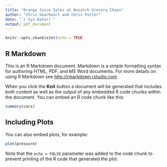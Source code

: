 ```yaml
---
title: "Orange Juice Sales at Wasatch Grocery Chain"
author: "Chris Gearheart and Chris Porter"
date: "`r Sys.Date()`"
output: pdf_document
---
```


```r
knitr::opts_chunk$s)et(echo = TRUE
```

## R Markdown

This is an R Markdown document. Markdown is a simple formatting syntax for authoring HTML, PDF, and MS Word documents. For more details on using R Markdown see <http://rmarkdown.rstudio.com>.

When you click the **Knit** button a document will be generated that includes both content as well as the output of any embedded R code chunks within the document. You can embed an R code chunk like this:

```r
summary(cars)
```

## Including Plots

You can also embed plots, for example:

```r
plot(pressure)
```

Note that the `echo = FALSE` parameter was added to the code chunk to prevent printing of the R code that generated the plot.
